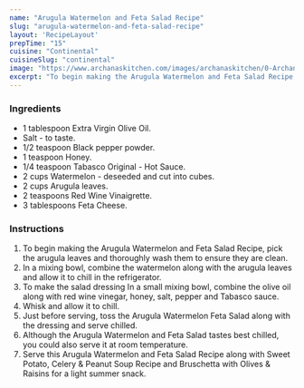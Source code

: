 ---
name: "Arugula Watermelon and Feta Salad Recipe"
slug: "arugula-watermelon-and-feta-salad-recipe"
layout: 'RecipeLayout'
prepTime: "15"
cuisine: "Continental"
cuisineSlug: "continental"
image: "https://www.archanaskitchen.com/images/archanaskitchen/0-Archanas-Kitchen-Recipes/2018/Watermelon_Arugula_Feta_Salad_Recipe-8_1600.jpg"
excerpt: "To begin making the Arugula Watermelon and Feta Salad Recipe, pick the arugula leaves and thoroughly wash them to ensure they are clean"
---

### Ingredients

- 1 tablespoon Extra Virgin Olive Oil.
- Salt - to taste.
- 1/2 teaspoon Black pepper powder.
- 1 teaspoon Honey.
- 1/4 teaspoon Tabasco Original - Hot Sauce.
- 2 cups Watermelon - deseeded and cut into cubes.
- 2 cups Arugula leaves.
- 2 teaspoons Red Wine Vinaigrette.
- 3 tablespoons Feta Cheese.

### Instructions

1. To begin making the Arugula Watermelon and Feta Salad Recipe, pick the arugula leaves and thoroughly wash them to ensure they are clean.
1. In a mixing bowl, combine the watermelon along with the arugula leaves and allow it to chill in the refrigerator.
1. To make the salad dressing In a small mixing bowl, combine the olive oil along with red wine vinegar, honey, salt, pepper and Tabasco sauce.
1. Whisk and allow it to chill.
1. Just before serving, toss the Arugula Watermelon Feta Salad along with the dressing and serve chilled.
1. Although the Arugula Watermelon and Feta Salad tastes best chilled, you could also serve it at room temperature.
1. Serve this Arugula Watermelon and Feta Salad Recipe along with Sweet Potato, Celery & Peanut Soup Recipe and Bruschetta with Olives & Raisins for a light summer snack.
